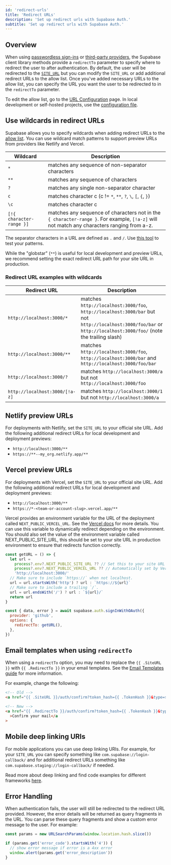 ```yaml
---
id: 'redirect-urls'
title: 'Redirect URLs'
description: 'Set up redirect urls with Supabase Auth.'
subtitle: 'Set up redirect urls with Supabase Auth.'
---
```


## Overview

When using [passwordless sign-ins](/docs/reference/javascript/auth-signinwithotp) or [third-party providers](/docs/reference/javascript/auth-signinwithoauth#sign-in-using-a-third-party-provider-with-redirect), the Supabase client library methods provide a `redirectTo` parameter to specify where to redirect the user to after authentication. By default, the user will be redirected to the [`SITE_URL`](/docs/guides/auth/redirect-urls) but you can modify the `SITE_URL` or add additional redirect URLs to the allow list. Once you've added necessary URLs to the allow list, you can specify the URL you want the user to be redirected to in the `redirectTo` parameter.

To edit the allow list, go to the [URL Configuration](/dashboard/project/_/auth/url-configuration) page. In local development or self-hosted projects, use the [configuration file](/docs/guides/cli/config#auth.additional_redirect_urls).

## Use wildcards in redirect URLs

Supabase allows you to specify wildcards when adding redirect URLs to the [allow list](https://khuknasoft.com/dashboard/project/_/auth/url-configuration). You can use wildcard match patterns to support preview URLs from providers like Netlify and Vercel.

| Wildcard                 | Description                                                                                                                                |
| ------------------------ | ------------------------------------------------------------------------------------------------------------------------------------------ |
| `*`                      | matches any sequence of non-separator characters                                                                                           |
| `**`                     | matches any sequence of characters                                                                                                         |
| `?`                      | matches any single non-separator character                                                                                                 |
| `c`                      | matches character c (c != `*`, `**`, `?`, `\`, `[`, `{`, `}`)                                                                              |
| `\c`                     | matches character c                                                                                                                        |
| `[!{ character-range }]` | matches any sequence of characters not in the `{ character-range }`. For example, `[!a-z]` will not match any characters ranging from a-z. |

The separator characters in a URL are defined as `.` and `/`. Use [this tool](https://www.digitalocean.com/community/tools/glob?comments=true&glob=http%3A%2F%2Flocalhost%3A3000%2F%2A%2A&matches=false&tests=http%3A%2F%2Flocalhost%3A3000&tests=http%3A%2F%2Flocalhost%3A3000%2F&tests=http%3A%2F%2Flocalhost%3A3000%2F%3Ftest%3Dtest&tests=http%3A%2F%2Flocalhost%3A3000%2Ftest-test%3Ftest%3Dtest&tests=http%3A%2F%2Flocalhost%3A3000%2Ftest%2Ftest%3Ftest%3Dtest) to test your patterns.

<Admonition type="note" label="Recommendation">

While the "globstar" (`**`) is useful for local development and preview URLs, we recommend setting the exact redirect URL path for your site URL in production.

</Admonition>

### Redirect URL examples with wildcards

| Redirect URL                   | Description                                                                                                                                                        |
| ------------------------------ | ------------------------------------------------------------------------------------------------------------------------------------------------------------------ |
| `http://localhost:3000/*`      | matches `http://localhost:3000/foo`, `http://localhost:3000/bar` but not `http://localhost:3000/foo/bar` or `http://localhost:3000/foo/` (note the trailing slash) |
| `http://localhost:3000/**`     | matches `http://localhost:3000/foo`, `http://localhost:3000/bar` and `http://localhost:3000/foo/bar`                                                               |
| `http://localhost:3000/?`      | matches `http://localhost:3000/a` but not `http://localhost:3000/foo`                                                                                              |
| `http://localhost:3000/[!a-z]` | matches `http://localhost:3000/1` but not `http://localhost:3000/a`                                                                                                |

## Netlify preview URLs

For deployments with Netlify, set the `SITE_URL` to your official site URL. Add the following additional redirect URLs for local development and deployment previews:

- `http://localhost:3000/**`
- `https://**--my_org.netlify.app/**`

## Vercel preview URLs

For deployments with Vercel, set the `SITE_URL` to your official site URL. Add the following additional redirect URLs for local development and deployment previews:

- `http://localhost:3000/**`
- `https://*-<team-or-account-slug>.vercel.app/**`

Vercel provides an environment variable for the URL of the deployment called `NEXT_PUBLIC_VERCEL_URL`. See the [Vercel docs](https://vercel.com/docs/concepts/projects/environment-variables#system-environment-variables) for more details. You can use this variable to dynamically redirect depending on the environment. You should also set the value of the environment variable called NEXT_PUBLIC_SITE_URL, this should be set to your site URL in production environment to ensure that redirects function correctly.

```js
const getURL = () => {
  let url =
    process?.env?.NEXT_PUBLIC_SITE_URL ?? // Set this to your site URL in production env.
    process?.env?.NEXT_PUBLIC_VERCEL_URL ?? // Automatically set by Vercel.
    'http://localhost:3000/'
  // Make sure to include `https://` when not localhost.
  url = url.startsWith('http') ? url : `https://${url}`
  // Make sure to include a trailing `/`.
  url = url.endsWith('/') ? url : `${url}/`
  return url
}

const { data, error } = await supabase.auth.signInWithOAuth({
  provider: 'github',
  options: {
    redirectTo: getURL(),
  },
})
```

## Email templates when using `redirectTo`

When using a `redirectTo` option, you may need to replace the `{{ .SiteURL }}` with `{{ .RedirectTo }}` in your email templates. See the [Email Templates guide](/docs/guides/auth/auth-email-templates) for more information.

For example, change the following:

```html
<!-- Old -->
<a href="{{ .SiteURL }}/auth/confirm?token_hash={{ .TokenHash }}&type=signup">Confirm your mail</a>

<!-- New -->
<a href="{{ .RedirectTo }}/auth/confirm?token_hash={{ .TokenHash }}&type=signup"
  >Confirm your mail</a
>
```

## Mobile deep linking URIs

For mobile applications you can use deep linking URIs. For example, for your `SITE_URL` you can specify something like `com.supabase://login-callback/` and for additional redirect URLs something like `com.supabase.staging://login-callback/` if needed.

Read more about deep linking and find code examples for different frameworks [here](/docs/guides/auth/native-mobile-deep-linking).

## Error Handling

When authentication fails, the user will still be redirected to the redirect URL provided. However, the error details will be returned as query fragments in the URL. You can parse these query fragments and show a custom error message to the user. For example:

```js
const params = new URLSearchParams(window.location.hash.slice())

if (params.get('error_code').startsWith('4')) {
  // show error message if error is a 4xx error
  window.alert(params.get('error_description'))
}
```

